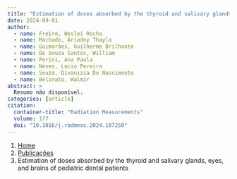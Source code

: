 ```yaml
---
title: "Estimation of doses absorbed by the thyroid and salivary glands, eyes, and brains of pediatric dental patients"
date: 2024-09-01
author:
  - name: Freire, Weslei Rocha
  - name: Machado, Ariadny Thayla
  - name: Guimarães, Guilherme Brilhante
  - name: De Souza Santos, William
  - name: Perini, Ana Paula
  - name: Neves, Lucio Pereira
  - name: Souza, Divanizia Do Nascimento
  - name: Belinato, Walmir
abstract: > 
  Resumo não disponível.
categories: [article]
citation: 
  container-title: "Radiation Measurements"
  volume: 177
  doi: "10.1016/j.radmeas.2024.107250"
---
```


```{=html}
<nav aria-label="breadcrumb">
  <ol class="breadcrumb">
    <li class="breadcrumb-item"><a href="../../index.html">Home</a></li>
    <li class="breadcrumb-item"><a href="../index.html">Publicações</a></li>
    <li class="breadcrumb-item active" aria-current="page">Estimation of doses absorbed by the thyroid and salivary glands, eyes, and brains of pediatric dental patients</li>
  </ol>
</nav>
```
